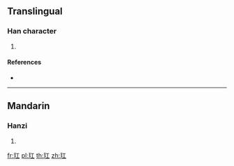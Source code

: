 ==Translingual==

===Han character===
{{Han char|rn=96|rad=玉|as=03|sn=7|four=11110|canj=MGM}}

# {{defn|Han|sort=玉03}}

====References====
* {{Han ref|kx=0727.120|dkj=20837|dj=1139.100|hdz=21102.030|uh=7392|ud=29586|bh=CB6C|bd=52076}}

----

==Mandarin==

===Hanzi===
{{cmn-hanzi|pin=[[hóng]] ([[hong2]])|wg=hung<sup>2</sup>}}

# {{defn|lang=cmn|sort=玉03}}

[[fr:玒]]
[[pl:玒]]
[[th:玒]]
[[zh:玒]]